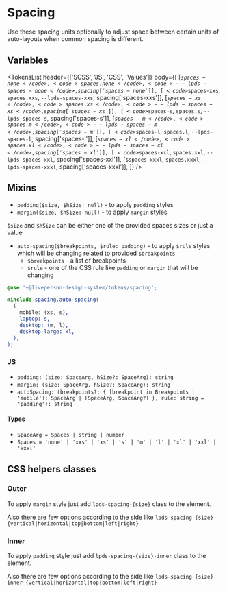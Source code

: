 


<Meta title="Tokens/Spacing" />

# Spacing

Use these spacing units optionally to adjust space between certain units of auto-layouts when common spacing is different.

## Variables

<TokensList
  header={['SCSS', 'JS', 'CSS', 'Values']}
  body={[
    [<code>$spaces-none</code>, <code>spaces.none</code>, <code>--lpds-spaces-none</code>, spacing['spaces-none']],
    [<code>$spaces-xxs</code>, <code>spaces.xxs</code>, <code>--lpds-spaces-xxs</code>, spacing['spaces-xxs']],
    [<code>$spaces-xs</code>, <code>spaces.xs</code>, <code>--lpds-spaces-xs</code>, spacing['spaces-xs']],
    [<code>$spaces-s</code>, <code>spaces.s</code>, <code>--lpds-spaces-s</code>, spacing['spaces-s']],
    [<code>$spaces-m</code>, <code>spaces.m</code>, <code>--lpds-spaces-m</code>, spacing['spaces-m']],
    [<code>$spaces-l</code>, <code>spaces.l</code>, <code>--lpds-spaces-l</code>, spacing['spaces-l']],
    [<code>$spaces-xl</code>, <code>spaces.xl</code>, <code>--lpds-spaces-xl</code>, spacing['spaces-xl']],
    [<code>$spaces-xxl</code>, <code>spaces.xxl</code>, <code>--lpds-spaces-xxl</code>, spacing['spaces-xxl']],
    [<code>$spaces-xxxl</code>, <code>spaces.xxxl</code>, <code>--lpds-spaces-xxxl</code>, spacing['spaces-xxxl']],
  ]}
/>

## Mixins

- `padding($size, $hSize: null)` - to apply `padding` styles
- `margin($size, $hSize: null)` - to apply `margin` styles

`$size` and `$hSize` can be either one of the provided spaces sizes or just a value

- `auto-spacing($breakpoints, $rule: padding)` - to apply `$rule` styles which will be changing related to provided `$breakpoints`
  - `$breakpoints` - a list of breakpoints
  - `$rule` - one of the CSS rule like `padding` or `margin` that will be changing

```scss
@use '~@liveperson-design-system/tokens/spacing';

@include spacing.auto-spacing(
  (
    mobile: (xs, s),
    laptop: s,
    desktop: (m, l),
    desktop-large: xl,
  ),
);
```

### JS

- `padding: (size: SpaceArg, hSize?: SpaceArg): string`
- `margin: (size: SpaceArg, hSize?: SpaceArg): string`
- `autoSpacing: (breakpoints?: { [breakpoint in Breakpoints | 'mobile']: SpaceArg | [SpaceArg, SpaceArg?] }, rule: string = 'padding'): string`

#### Types

- `SpaceArg = Spaces | string | number`
- `Spaces = 'none' | 'xxs' | 'xs' | 's' | 'm' | 'l' | 'xl' | 'xxl' | 'xxxl'`

## CSS helpers classes

### Outer

To apply `margin` style just add `lpds-spacing-{size}` class to the element.

Also there are few options according to the side like `lpds-spacing-{size}-{vertical|horizontal|top|bottom|left|right}`

### Inner

To apply `padding` style just add `lpds-spacing-{size}-inner` class to the element.

Also there are few options according to the side like `lpds-spacing-{size}-inner-{vertical|horizontal|top|bottom|left|right}`
